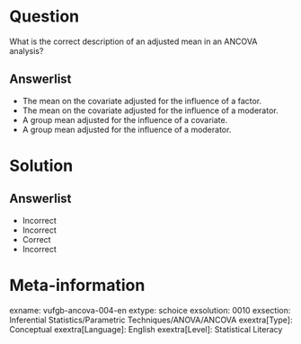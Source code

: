Question
========
  
What is the correct description of an adjusted mean in an ANCOVA analysis?

  
Answerlist
----------
* The mean on the covariate adjusted for the influence of a factor.
* The mean on the covariate adjusted for the influence of a moderator.
* A group mean adjusted for the influence of a covariate.
* A group mean adjusted for the influence of a moderator.

Solution
========

Answerlist
----------
* Incorrect
* Incorrect
* Correct
* Incorrect

Meta-information
================
exname: vufgb-ancova-004-en
extype: schoice
exsolution: 0010
exsection: Inferential Statistics/Parametric Techniques/ANOVA/ANCOVA 
exextra[Type]: Conceptual
exextra[Language]: English
exextra[Level]: Statistical Literacy